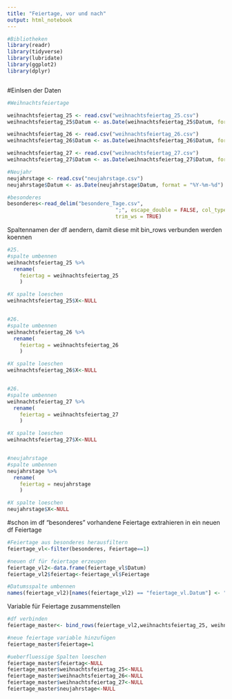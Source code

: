 ```yaml
---
title: "Feiertage, vor und nach"
output: html_notebook
---
```

```r
#Bibliotheken
library(readr)
library(tidyverse)
library(lubridate)
library(ggplot2)
library(dplyr)



```


#Einlsen der Daten
```r
#Weihnachtsfeiertage

weihnachtsfeiertag_25 <- read.csv("weihnachtsfeiertag_25.csv")
weihnachtsfeiertag_25$Datum <- as.Date(weihnachtsfeiertag_25$Datum, format = "%Y-%m-%d")

weihnachtsfeiertag_26 <- read.csv("weihnachtsfeiertag_26.csv")
weihnachtsfeiertag_26$Datum <- as.Date(weihnachtsfeiertag_26$Datum, format = "%Y-%m-%d")

weihnachtsfeiertag_27 <- read.csv("weihnachtsfeiertag_27.csv")
weihnachtsfeiertag_27$Datum <- as.Date(weihnachtsfeiertag_27$Datum, format = "%Y-%m-%d")

#Neujahr
neujahrstage <- read.csv("neujahrstage.csv")
neujahrstage$Datum <- as.Date(neujahrstage$Datum, format = "%Y-%m-%d")

#besonderes
besonderes<-read_delim("besondere_Tage.csv", 
                                   ";", escape_double = FALSE, col_types = cols(Datum = col_date(format = "%d.%m.%Y")), 
                                   trim_ws = TRUE)
```

Spaltennamen der df aendern, damit diese mit bin_rows verbunden werden koennen
```r
#25.
#spalte umbennen
weihnachtsfeiertag_25 %>% 
  rename(
    feiertag = weihnachtsfeiertag_25
    )

#X spalte loeschen
weihnachtsfeiertag_25$X<-NULL


#26.
#spalte umbennen
weihnachtsfeiertag_26 %>% 
  rename(
    feiertag = weihnachtsfeiertag_26
    )

#X spalte loeschen
weihnachtsfeiertag_26$X<-NULL


#26.
#spalte umbennen
weihnachtsfeiertag_27 %>% 
  rename(
    feiertag = weihnachtsfeiertag_27
    )

#X spalte loeschen
weihnachtsfeiertag_27$X<-NULL


#neujahrstage
#spalte umbennen
neujahrstage %>% 
  rename(
    feiertag = neujahrstage
    )

#X spalte loeschen
neujahrstage$X<-NULL
```


#schon im df "besonderes" vorhandene Feiertage extrahieren in ein neuen df Feiertage
```r
#Feiertage aus besonderes herausfiltern
feiertage_vl<-filter(besonderes, Feiertage==1)

#neuen df für feiertage erzeugen
feiertage_vl2<-data.frame(feiertage_vl$Datum)
feiertage_vl2$feiertag<-feiertage_vl$Feiertage

#Datumsspalte umbennen
names(feiertage_vl2)[names(feiertage_vl2) == "feiertage_vl.Datum"] <- "Datum"

```


Variable für Feiertage zusammenstellen
```r
#df verbinden
feiertage_master<- bind_rows(feiertage_vl2,weihnachtsfeiertag_25, weihnachtsfeiertag_26,weihnachtsfeiertag_27, neujahrstage)

#neue feiertage variable hinzufügen
feiertage_master$feiertage=1

#ueberfluessige Spalten loeschen
feiertage_master$feiertag<-NULL
feiertage_master$weihnachtsfeiertag_25<-NULL
feiertage_master$weihnachtsfeiertag_26<-NULL
feiertage_master$weihnachtsfeiertag_27<-NULL
feiertage_master$neujahrstage<-NULL

```

